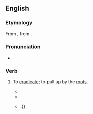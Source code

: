 ==English==

===Etymology===
From {{bor|en|LL.|aberuncare}}, from {{bor|en|la|averruncare}}.

===Pronunciation===
* {{IPA|en|/ˌæbəɹʌŋˈkeɪt/}}

===Verb===
{{en-verb|aberuncat}}

# {{lb|en|rare|transitive}} To [[eradicate]]; to pull up by the [[root]]s. {{defdate|from 18th c.}}
#* {{quote-book|en|title=Deformities of Dr Samuel Johnson: Selected from his works|author=James Thomson Callender|year=1782|passage=His ''nefarious repercussion'' of ''obloquy'' must ''contaminate'', and ''obumbrate'', and who can tell but it may even '''''aberuncate''''' his ''feculent'' and ''excrementitious celebrity''.}}
#* {{quote-book|en|title=A treatise on talegraphic communication, navel, military, and political|author=John MacDonald|year=1808|passage=The deprivation of abbacy reduced the auld abbey-lubber to an aberrant state, devoid of adjument; and sad reverse! from the soft indulgence of accubation, his feet were daily abraded, in arenulous situations, in '''aberuncating''' roots for his sustenance, on sectivous mountains.}}
#* {{quote-book|en|year=1983|author={{w|Alasdair Gray}}|chapter=Logopandocy|publisher=Canongate|year_published=2012|title=Every Short Story 1951-2012|page=136|passage=those embryonical conceits which quaversally disposed intellects too often neglect, abort and '''aberuncate''' for clamouring projects more fully formed {{...}}.}}